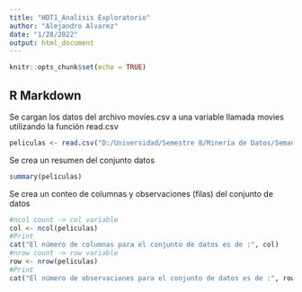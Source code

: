 ---
title: "HDT1_Analisis Exploratorio"
author: "Alejandro Alvarez"
date: "1/28/2022"
output: html_document
---

```{r setup, include=FALSE}
knitr::opts_chunk$set(echo = TRUE)
```

## R Markdown
Se cargan los datos del archivo movies.csv a una variable llamada movies utilizando la función read.csv
```{r}
peliculas <- read.csv("D:/Universidad/Semestre 8/Minería de Datos/Semana 03/movies.csv", stringsAsFactors = F)
```

Se crea un resumen del conjunto datos 
```{r}
summary(peliculas)
```

Se crea un conteo de columnas y observaciones (filas) del conjunto de datos
```{r}
#ncol count -> col variable
col <- ncol(peliculas)
#Print
cat("El número de columnas para el conjunto de datos es de :", col)
#nrow count -> row variable
row <- nrow(peliculas)
#Print
cat("El número de observaciones para el conjunto de datos es de :", row)

```


